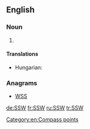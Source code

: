 ==English==

===Noun===
{{en-noun|-}}

# {{abbreviation of|south-southwest}}

====Translations====
{{trans-top|abbreviation of south-southwest}}
* Hungarian: {{t+|hu|DDNy}}
{{trans-mid}}
{{trans-bottom}}

===Anagrams===
* [[WSS#English|WSS]]

[[Category:en:Compass points]]

[[de:SSW]]
[[fr:SSW]]
[[ru:SSW]]
[[tr:SSW]]